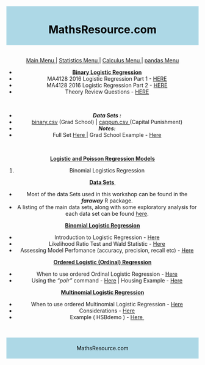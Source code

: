<style>
#header {
    background-color:lightblue;
    color:black;
    text-align:center;
    padding:5px;
}
#nav {
    line-height:30px;
    background-color:#eeeeee;
    height:300px;
    width:100px;
    float:left;
    padding:5px; 
}
#section {
    width:550px;
    float:left;
    padding:10px; 
}
#footer {
    background-color:lightblue;
    color:black;
    clear:both;
    text-align:center;
    padding:5px; 
}
</style>

<body>

<div id="header">
<h1>MathsResource.com</h1>
</div>
<br><center>
<style type="text/css">
.tg  {border-collapse:collapse;border-spacing:1;}
.tg td{font-family:Arial, sans-serif;font-size:14px;padding:10px 5px;border-style:solid;border-width:1px;overflow:hidden;word-break:normal;}
.tg th{font-family:Arial, sans-serif;font-size:14px;font-weight:normal;padding:10px 5px;border-style:solid;border-width:1px;overflow:hidden;word-break:normal;}
.tg .tg-b44r{background-color:#cbcefb;vertical-align:top}
.tg .tg-fqpo{background-color:#cbcefb}
</style>

<a href="http://MathsResource.github.io"> Main Menu </a> | <a href="http://MathsResource.github.io/statistics"> Statistics Menu </a> | <a href="http://MathsResource.github.io/Calculus"> Calculus Menu </a> | <a href="index.html"> pandas Menu </a>


<ul>
	<li><span style="text-decoration:underline;"><strong>Binary Logistic Regression</strong></span></li>
	<li>MA4128 2016 Logistic Regression Part 1 - <a href="https://dl.dropboxusercontent.com/u/6044937/00-MA4128/MA4128%20-%20LogisticRegression%20-%20Part%201.pdf" target="_blank">HERE</a></li>
	<li>MA4128 2016 Logistic Regression Part 2 - <a href="https://dl.dropboxusercontent.com/u/6044937/00-MA4128/MA4128%20-%20LogisticRegression%20-%20Part%202.pdf" target="_blank">HERE</a></li>
	<li>Theory Review Questions - <a href="https://dl.dropboxusercontent.com/u/6044937/00-MA4128/MA4128%20Logistic%20Regression%20-%20theory%20review%20questions.pdf" target="_blank">HERE</a></li>
</ul>
 
<ul>
	<li><em><strong>Data Sets : </strong></em></li>
	<li><a href="https://dl.dropboxusercontent.com/u/6044937/Data%20Sets/binary.csv" target="_blank">binary.csv</a> (Grad School) | <a href="https://dl.dropboxusercontent.com/u/6044937/Data%20Sets/cappun.csv" target="_blank">cappun.csv </a>(Capital Punishment)</li>
	<li><em><strong>Notes:</strong> </em></li>
	<li>Full Set <a href="https://dl.dropboxusercontent.com/u/6044937/RSTATS/GLMswithR.pdf" target="_blank">Here </a>| Grad School Example - <a href="https://dl.dropboxusercontent.com/u/6044937/RSTATS/school%20example.pdf" target="_blank">Here</a></li>
</ul>
 

<span style="text-decoration:underline;"><strong>Logistic and Poisson Regression Models</strong></span>
<ol>
	<li>Binomial Logistics Regression</li>
</ol>
<span style="text-decoration:underline;"><strong>Data Sets </strong></span>
<ul>
	<li>Most of the data Sets used in this workshop can be found in the <em><strong>faraway</strong> </em>R package.</li>
	<li>A listing of the main data sets, along with some exploratory analysis for each data set can be found <a href="https://dl.dropboxusercontent.com/u/6044937/RSTATS/GLMmodels/FarawayDataSets.html" target="_blank">here</a>.</li>
</ul>
<span style="text-decoration:underline;"><strong>Binomial Logistic Regression</strong></span>
<ul>
	<li>Introduction to Logistic Regression - <a href="https://dl.dropboxusercontent.com/u/6044937/RSTATS/GLMmodels/Logistic%20Regression%20-%20Intrp.pdf" target="_blank">Here</a></li>
	<li>Likelihood Ratio Test and Wald Statistic - <a href="https://dl.dropboxusercontent.com/u/6044937/RSTATS/GLMmodels/Logistic%20Regression%20-%20LRT%20and%20Wald.pdf" target="_blank">Here</a></li>
	<li>Assessing Model Perfomance (accuracy, precision, recall etc) - <a href="https://dl.dropboxusercontent.com/u/6044937/RSTATS/GLMmodels/Logistic%20Regression%20-%20Performance%20Appraisal.pdf" target="_blank">Here</a></li>
</ul>
<span style="text-decoration:underline;"><strong>Ordered Logistic (Ordinal) Regression</strong></span>
<ul>
	<li>When to use ordered Ordinal Logistic Regression - <a href="https://dl.dropboxusercontent.com/u/6044937/RSTATS/GLMmodels/Ordinal%20Regression%20-%20Examples.pdf" target="_blank">Here</a></li>
	<li>Using the <em>"polr"</em> command - <a href="https://dl.dropboxusercontent.com/u/6044937/RSTATS/GLMmodels/Ordinal%20Regression%20-%20polr%20R%20command.html" target="_blank">Here</a> | Housing Example - <a href="https://dl.dropboxusercontent.com/u/6044937/RSTATS/GLMmodels/polr%20command.html" target="_blank">Here</a></li>
</ul>
<span style="text-decoration:underline;"><strong>Multinomial Logistic Regression</strong></span>
<ul>
	<li>When to use ordered Multinomial Logistic Regression - <a href="https://dl.dropboxusercontent.com/u/6044937/RSTATS/GLMmodels/Multinomial%20Regression%20-%20Examples.pdf" target="_blank">Here</a></li>
	<li>Considerations - <a href="https://dl.dropboxusercontent.com/u/6044937/RSTATS/GLMmodels/Multinomial%20Regression%20-%20Examples.pdf" target="_blank">Here</a></li>
	<li>Example ( HSBdemo ) - <a href="https://dl.dropboxusercontent.com/u/6044937/RSTATS/GLMmodels/MultiLogistic.html" target="_blank">Here </a></li>
</ul>
 

<div id="footer">
MathsResource.com
</div>

</body>
